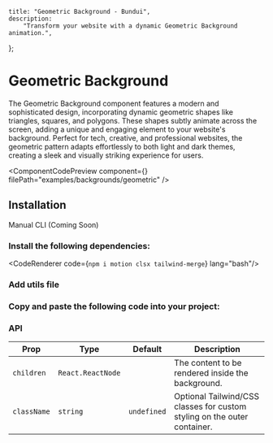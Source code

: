     title: "Geometric Background - Bundui",
    description:
        "Transform your website with a dynamic Geometric Background animation.",
};


# Geometric Background

The Geometric Background component features a modern and sophisticated design, incorporating dynamic geometric shapes like triangles, squares, and polygons. These shapes subtly animate across the screen, adding a unique and engaging element to your website's background. Perfect for tech, creative, and professional websites, the geometric pattern adapts effortlessly to both light and dark themes, creating a sleek and visually striking experience for users.

<ComponentCodePreview
    component={<WavyBackgroundExample/>}
    filePath="examples/backgrounds/geometric"
/>

## Installation

<Tabs defaultValue="manual" className="w-[400px]">
    <TabsList>
        <TabsTrigger value="manual">Manual</TabsTrigger>
        <TabsTrigger disabled value="cli">CLI (Coming Soon)</TabsTrigger>
    </TabsList>
</Tabs>

### Install the following dependencies:

<CodeRenderer code={`npm i motion clsx tailwind-merge`} lang="bash"/>

### Add utils file

<CodeBlock filePath="lib/utils.ts" />

### Copy and paste the following code into your project:

<CodeBlock filePath="components/core/backgrounds/geometric.tsx" />

### API

| Prop       | Type           | Default  | Description                                                         |
|------------|----------------|----------|---------------------------------------------------------------------|
| `children` | `React.ReactNode` |         | The content to be rendered inside the background.                    |
| `className` | `string`        | `undefined`        | Optional Tailwind/CSS classes for custom styling on the outer container.  |

